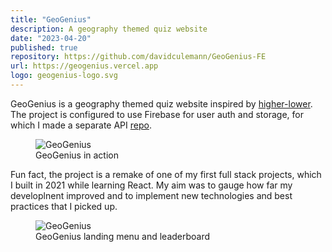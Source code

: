 ```yaml
---
title: "GeoGenius"
description: A geography themed quiz website
date: "2023-04-20"
published: true
repository: https://github.com/davidculemann/GeoGenius-FE
url: https://geogenius.vercel.app
logo: geogenius-logo.svg
---
```


GeoGenius is a geography themed quiz website inspired by [higher-lower](https://www.higherlowergame.com/). The project is configured to use Firebase for user auth and storage, for which I made a separate API [repo](https://github.com/davidculemann/GeoGenius-BE).

<figure>
    <img src="/images/geogenius.gif" alt="GeoGenius" />
    <figcaption>GeoGenius in action</figcaption>
</figure>

Fun fact, the project is a remake of one of my first full stack projects, which I built in 2021 while learning React. My aim was to gauge how far my developlnent improved and to implement new technologies and best practices that I picked up.

<figure>
    <img src="/images/geogenius-landing.png" alt="GeoGenius" />
    <figcaption>GeoGenius landing menu and leaderboard</figcaption>
</figure>
